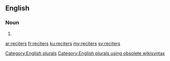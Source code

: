 ==English==

===Noun===
{{head|en}}

# {{plural of|reciter}}

[[Category:English plurals]][[Category:English plurals using obsolete wikisyntax]]

[[ar:reciters]]
[[fr:reciters]]
[[ku:reciters]]
[[my:reciters]]
[[sv:reciters]]